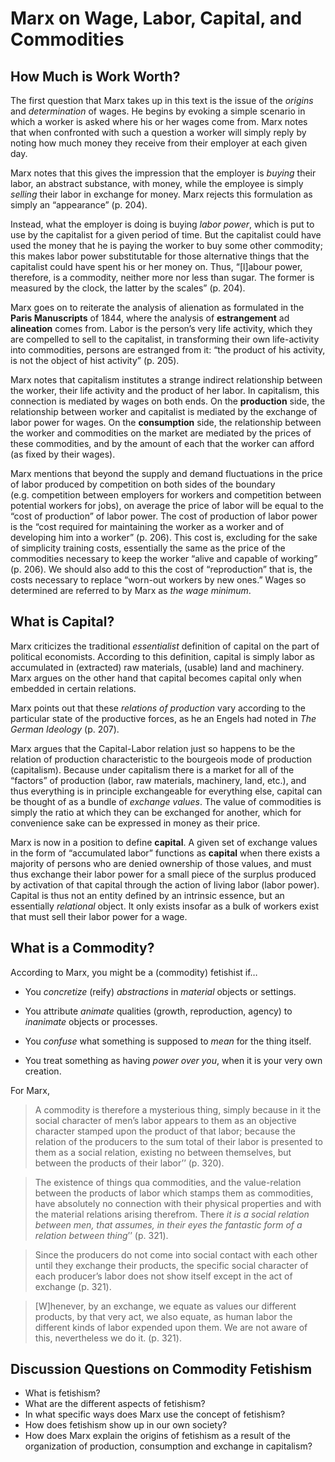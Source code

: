 # Marx on Wage, Labor, Capital, and Commodities {#marx-wage-labor-cap}

## How Much is Work Worth?
The first question that Marx takes up in this text is the issue of the *origins* and *determination* of wages.  He begins by evoking a simple scenario in which a worker is asked where his or her wages come from.  Marx notes that when confronted with such a question a worker will simply reply by noting how much money they receive from their employer at each given day.  

Marx notes that this gives the impression that the employer is *buying* their labor, an abstract substance, with money, while the employee is simply *selling* their labor in exchange for money. Marx rejects this formulation as simply an "appearance" (p. 204).

Instead, what the employer is doing is buying *labor power*, which is put to use by the capitalist for a given period of time.  But the capitalist could have used the money that he is paying the worker to buy some other commodity; this makes labor power substitutable for those alternative things that the capitalist could have spent his or her money on.  Thus, "[l]abour power, therefore, is a commodity, neither more nor less than sugar.  The former is measured by the clock, the latter by the scales" (p. 204).

Marx goes on to reiterate the analysis of alienation as formulated in the **Paris Manuscripts** of 1844, where the analysis of **estrangement** ad **alineation** comes from. Labor is the person's very life activity, which they are compelled to sell to the capitalist, in transforming their own life-activity into commodities, persons are estranged from it: "the product of his activity, is not the object of hist activity" (p. 205). 

Marx notes that capitalism institutes a strange indirect relationship between the worker, their life activity and the product of her labor. In capitalism, this connection is mediated by wages on both ends. On the **production** side, the relationship between worker and capitalist is mediated by the exchange of labor power for wages. On the **consumption** side, the relationship between the worker and commodities on the market are mediated by the prices of these commodities, and by the amount of each that the worker can afford (as fixed by their wages).

Marx mentions that beyond the supply and demand fluctuations in the price of labor produced by competition on both sides of the boundary (e.g. competition between employers for workers and competition between potential workers for jobs), on average the price of labor will be equal to the "cost of production" of labor power.  The cost of production of labor power is the "cost required for maintaining the worker as a worker and of developing him into a worker" (p. 206).  This cost is, excluding for the sake of simplicity training costs, essentially the same as the price of the commodities necessary to keep the worker "alive and capable of working" (p. 206). We should also add to this the cost of "reproduction" that is, the costs necessary to replace "worn-out workers by new ones."  Wages so determined are referred to by Marx as *the wage minimum*.

## What is Capital?

Marx criticizes the traditional *essentialist* definition of capital on the part of political economists.  According to this definition, capital is simply labor as accumulated in (extracted) raw materials, (usable) land and machinery.  Marx argues on the other hand that capital becomes capital only when embedded in certain relations. 

Marx points out that these *relations of production* vary according to the particular state of the productive forces, as he an Engels had noted in *The German Ideology* (p. 207). 

Marx argues that the Capital-Labor relation just so happens to be the relation of production characteristic to the bourgeois mode of production (capitalism). Because under capitalism there is a market for all of the "factors" of production (labor, raw materials, machinery, land, etc.), and thus everything is in principle exchangeable for everything else, capital can be thought of as a bundle of *exchange values*.  The value of commodities is simply the ratio at which they can be exchanged for another, which for convenience sake can be expressed in money as their price.

Marx is now in a position to define **capital**.  A given set of exchange values in the form of "accumulated labor" functions as **capital** when there exists a majority of persons who are denied ownership of those values, and must thus exchange their labor power for a small piece of the surplus produced by activation of that capital through the action of living labor (labor power). Capital is thus not an entity defined by an intrinsic essence, but an essentially *relational* object. It only exists insofar as a bulk of workers exist that must sell their labor power for a wage.

## What is a Commodity?

According to Marx, you might be a (commodity) fetishist if...

- You *concretize* (reify) *abstractions* in *material* objects or settings.

- You attribute *animate* qualities (growth, reproduction, agency) to *inanimate* objects or processes.

- You *confuse* what something is supposed to *mean* for the thing itself.

- You treat something as having *power over you*, when it is your very own creation.

For Marx,

> A commodity is therefore a mysterious thing, simply because in it the social character of men's labor appears to them as an objective character stamped upon the product of that labor; because the relation of the producers to the sum total of their labor is presented to them as a social relation, existing no between themselves, but between the products of their labor''  (p. 320).

> The existence of things qua commodities, and the value-relation between the products of labor which stamps them as commodities, have absolutely no connection with their physical properties and with the material relations arising therefrom.  There *it is a social relation between men, that assumes, in their eyes the fantastic form of a relation between thing*'' (p. 321).

> Since the producers do not come into social contact with each other until they exchange their products, the specific social character of each producer’s labor does not show itself except in the act of exchange (p. 321).

> [W]henever, by an exchange, we equate as values our different products, by that very act, we also equate, as human labor the different kinds of labor expended upon them.  We are not aware of this, nevertheless we do it. (p. 321).

## Discussion Questions on Commodity Fetishism

- What is fetishism?
- What are the different aspects of fetishism?
- In what specific ways does Marx use the concept of fetishism?
- How does fetishism show up in our own society?
- How does Marx explain the origins of fetishism as a result of the organization of production, consumption and exchange in capitalism?

